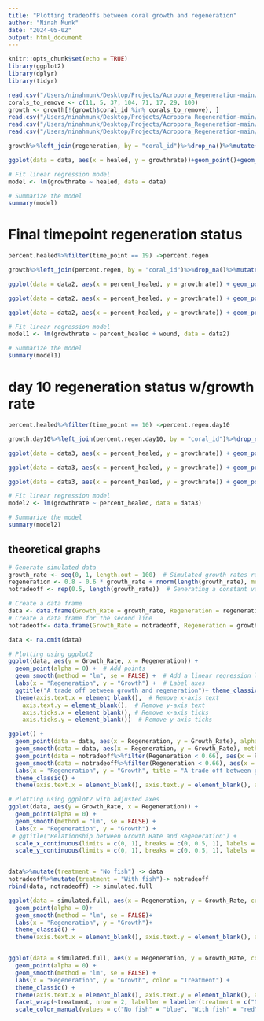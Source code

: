```yaml
---
title: "Plotting tradeoffs between coral growth and regeneration"
author: "Ninah Munk"
date: "2024-05-02"
output: html_document
---
```


```r
knitr::opts_chunk$set(echo = TRUE)
library(ggplot2)
library(dplyr)
library(tidyr)
```

```r
read.csv("/Users/ninahmunk/Desktop/Projects/Acropora_Regeneration-main/Tradeoff/Data/growthrates.csv")%>%select(-X) -> growth
corals_to_remove <- c(11, 5, 37, 104, 71, 17, 29, 100)
growth <- growth[!(growth$coral_id %in% corals_to_remove), ]
read.csv("/Users/ninahmunk/Desktop/Projects/Acropora_Regeneration-main/Tradeoff/Data/growthrate.day10.csv")%>%select(-X)-> growth.day10
read.csv("/Users/ninahmunk/Desktop/Projects/Acropora_Regeneration-main/Tradeoff/Data/survival.csv")%>%select(-X, -wound, -temp) -> regeneration
read.csv("/Users/ninahmunk/Desktop/Projects/Acropora_Regeneration-main/Tradeoff/Data/percent.healed.csv")%>%select(-X) -> percent.healed

```



```r
growth%>%left_join(regeneration, by = "coral_id")%>%drop_na()%>%mutate(growthrate = growthrate * 1000)-> data

ggplot(data = data, aes(x = healed, y = growthrate))+geom_point()+geom_smooth(method = "lm", se = FALSE)+ labs(title = "Growth X Healed Status by end of Experiment", x ="Regeneration (healed vs unhealed)", y = "Growth (cm2/day)")+theme_classic()

# Fit linear regression model
model <- lm(growthrate ~ healed, data = data)

# Summarize the model
summary(model)

```


# Final timepoint regeneration status
```r
percent.healed%>%filter(time_point == 19) ->percent.regen

growth%>%left_join(percent.regen, by = "coral_id")%>%drop_na()%>%mutate(growthrate = growthrate * 1000)-> data2

ggplot(data = data2, aes(x = percent_healed, y = growthrate)) + geom_point() + geom_smooth( method = "lm", se = FALSE)+theme_classic()+labs(title = "Final Growth and Regeneration", x = "Regeneration (proportion healed)", y = "Growth (mg/cm2/day)")

ggplot(data = data2, aes(x = percent_healed, y = growthrate)) + geom_point() + geom_smooth( method = "lm", se = FALSE)+theme_classic()+labs(title = "Final Growth and Regeneration", x = "Regeneration (proportion healed)", y = "Growth (mg/cm2/day)")+facet_wrap(~wound, labeller = labeller(wound = c("1" = "Fragmentation", "2" = "Abrasion")))

ggplot(data = data2, aes(x = percent_healed, y = growthrate)) + geom_point() + geom_smooth( method = "lm", se = FALSE)+theme_classic()+labs(title = "Final Growth and Regeneration", x = "Regeneration (proportion healed)", y = "Growth (mg/cm2/day)")+facet_wrap(~temp)

# Fit linear regression model
model1 <- lm(growthrate ~ percent_healed + wound, data = data2)

# Summarize the model
summary(model1)

```

# day 10 regeneration status w/growth rate
```r
percent.healed%>%filter(time_point == 10) ->percent.regen.day10

growth.day10%>%left_join(percent.regen.day10, by = "coral_id")%>%drop_na()-> data3

ggplot(data = data3, aes(x = percent_healed, y = growthrate)) + geom_point() + geom_smooth( method = "lm", se = FALSE)+theme_classic()+labs(title = "Growth and Regeneration 10 days Post Wounding", x = "Regeneration (proportion healed)", y = "Growth (mg/cm2/day)")

ggplot(data = data3, aes(x = percent_healed, y = growthrate)) + geom_point() + geom_smooth( method = "lm", se = FALSE)+theme_classic()+labs(title = "Growth and Regeneration 10 days Post Wounding", x = "Regeneration (proportion healed)", y = "Growth (mg/cm2/day)")+facet_wrap(~wound)

ggplot(data = data3, aes(x = percent_healed, y = growthrate)) + geom_point() + geom_smooth( method = "lm", se = FALSE)+theme_classic()+labs(title = "Growth and Regeneration 10 days Post Wounding", x = "Regeneration (proportion healed)", y = "Growth (mg/cm2/day)")+facet_wrap(~temp)

# Fit linear regression model
model2 <- lm(growthrate ~ percent_healed, data = data3)

# Summarize the model
summary(model2)
```

## theoretical graphs
```r

# Generate simulated data
growth_rate <- seq(0, 1, length.out = 100)  # Simulated growth rates ranging from 0 to 1
regeneration <- 0.8 - 0.6 * growth_rate + rnorm(length(growth_rate), mean = 0, sd = 0.1)  # Adjusted regeneration data
notradeoff <- rep(0.5, length(growth_rate))  # Generating a constant value of 0.5 for all growth_rate values

# Create a data frame
data <- data.frame(Growth_Rate = growth_rate, Regeneration = regeneration)
# Create a data frame for the second line
notradeoff<- data.frame(Growth_Rate = notradeoff, Regeneration = growth_rate)

data <- na.omit(data)

# Plotting using ggplot2
ggplot(data, aes(y = Growth_Rate, x = Regeneration)) +
  geom_point(alpha = 0) +  # Add points
  geom_smooth(method = "lm", se = FALSE) +  # Add a linear regression line
  labs(x = "Regeneration", y = "Growth") +  # Label axes
  ggtitle("A trade off between growth and regeneration")+ theme_classic()+
  theme(axis.text.x = element_blank(),  # Remove x-axis text
    axis.text.y = element_blank(),  # Remove y-axis text
    axis.ticks.x = element_blank(), # Remove x-axis ticks
    axis.ticks.y = element_blank())  # Remove y-axis ticks 

ggplot() +
  geom_point(data = data, aes(x = Regeneration, y = Growth_Rate), alpha = 0) +  
  geom_smooth(data = data, aes(x = Regeneration, y = Growth_Rate), method = "lm", se = FALSE, color = "blue") +
  geom_point(data = notradeoff%>%filter(Regeneration < 0.66), aes(x = Regeneration, y = Growth_Rate), alpha = 0) +  
  geom_smooth(data = notradeoff%>%filter(Regeneration < 0.66), aes(x = Regeneration, y = Growth_Rate), method = "lm", se = FALSE, color = "red") +
  labs(x = "Regeneration", y = "Growth", title = "A trade off between growth and regeneration") +  
  theme_classic() +
  theme(axis.text.x = element_blank(), axis.text.y = element_blank(), axis.ticks.x = element_blank(), axis.ticks.y = element_blank()) 

# Plotting using ggplot2 with adjusted axes
ggplot(data, aes(y = Growth_Rate, x = Regeneration)) +
  geom_point(alpha = 0) +
  geom_smooth(method = "lm", se = FALSE) +
  labs(x = "Regeneration", y = "Growth") +
 # ggtitle("Relationship between Growth Rate and Regeneration") +
  scale_x_continuous(limits = c(0, 1), breaks = c(0, 0.5, 1), labels = c("Low", "", "High")) +
  scale_y_continuous(limits = c(0, 1), breaks = c(0, 0.5, 1), labels = c("Low", "", "High"))+ theme_classic()


data%>%mutate(treatment = "No fish") -> data
notradeoff%>%mutate(treatment = "With fish")-> notradeoff
rbind(data, notradeoff) -> simulated.full

ggplot(data = simulated.full, aes(x = Regeneration, y = Growth_Rate, col = treatment))+ 
  geom_point(alpha = 0)+
  geom_smooth(method = "lm", se = FALSE)+ 
  labs(x = "Regeneration", y = "Growth")+  
  theme_classic() +
  theme(axis.text.x = element_blank(), axis.text.y = element_blank(), axis.ticks.x = element_blank(), axis.ticks.y = element_blank())


ggplot(data = simulated.full, aes(x = Regeneration, y = Growth_Rate, color = treatment)) + 
  geom_point(alpha = 0) +
  geom_smooth(method = "lm", se = FALSE) + 
  labs(x = "Regeneration", y = "Growth", color = "Treatment") +  
  theme_classic() +
  theme(axis.text.x = element_blank(), axis.text.y = element_blank(), axis.ticks.x = element_blank(), axis.ticks.y = element_blank()) +
  facet_wrap(~treatment, nrow = 2, labeller = labeller(treatment = c("No fish" = "H1", "With fish" = "P1"))) +
  scale_color_manual(values = c("No fish" = "blue", "With fish" = "red"))  # Customize line colors


  
  
```

